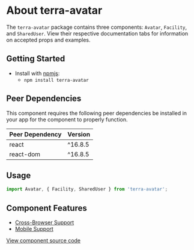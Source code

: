 
<Badge />

# About terra-avatar

The `terra-avatar` package contains three components: `Avatar`, `Facility`, and `SharedUser`. View their respective documentation tabs for information on accepted props and examples.

## Getting Started

- Install with [npmjs](https://www.npmjs.com):
  - `npm install terra-avatar`

<!-- AUTO-GENERATED-CONTENT:START Peer Dependencies -->
## Peer Dependencies

This component requires the following peer dependencies be installed in your app for the component to properly function.

| Peer Dependency | Version |
|-|-|
| react | ^16.8.5 |
| react-dom | ^16.8.5 |



<!-- AUTO-GENERATED-CONTENT:END -->

## Usage

```jsx
import Avatar, { Facility, SharedUser } from 'terra-avatar';
```

## Component Features

 * [Cross-Browser Support](https://github.com/cerner/terra-ui/blob/master/src/terra-dev-site/contributing/ComponentStandards.e.contributing.md#cross-browser-support)
 * [Mobile Support](https://github.com/cerner/terra-ui/blob/master/src/terra-dev-site/contributing/ComponentStandards.e.contributing.md#mobile-support)

[View component source code](https://github.com/cerner/terra-core/tree/master/packages/terra-avatar)